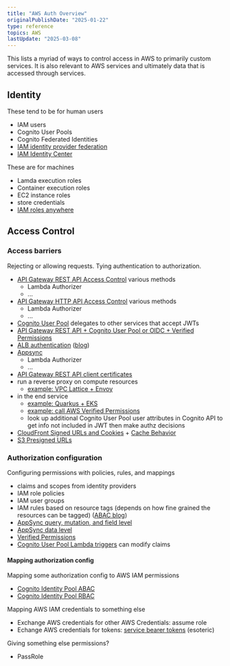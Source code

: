 ```yaml
---
title: "AWS Auth Overview"
originalPublishDate: "2025-01-22"
type: reference
topics: AWS
lastUpdate: "2025-03-08"
---
```


This lists a myriad of ways to control access in AWS to primarily custom services. It is also relevant to AWS services and ultimately data that is accessed through services.

## Identity

These tend to be for human users

- IAM users
- Cognito User Pools
- Cognito Federated Identities
- [IAM identity provider federation](https://docs.aws.amazon.com/IAM/latest/UserGuide/id_roles_providers.html)
- [IAM Identity Center](https://docs.aws.amazon.com/singlesignon/latest/userguide/what-is.html)

These are for machines

- Lamda execution roles
- Container execution roles
- EC2 instance roles
- store credentials
- [IAM roles anywhere](https://docs.aws.amazon.com/rolesanywhere/latest/userguide/introduction.html)

## Access Control

### Access barriers

Rejecting or allowing requests. Tying authentication to authorization.

- [API Gateway REST API Access Control](https://docs.aws.amazon.com/apigateway/latest/developerguide/apigateway-control-access-to-api.html) various methods
  - Lambda Authorizer
  - ...
- [API Gateway HTTP API Access Control](https://docs.aws.amazon.com/apigateway/latest/developerguide/http-api-access-control.html) various methods
  - Lambda Authorizer
  - ...
- [Cognito User Pool](https://docs.aws.amazon.com/cognito/latest/developerguide/accessing-resources.html) delegates to other services that accept JWTs
- [API Gateway REST API + Cognito User Pool or OIDC + Verified Permissions](https://aws.amazon.com/blogs/security/authorize-api-gateway-apis-using-amazon-verified-permissions-and-amazon-cognito/)
- [ALB authentication](https://docs.aws.amazon.com/elasticloadbalancing/latest/application/listener-authenticate-users.html) ([blog](https://aws.amazon.com/blogs/networking-and-content-delivery/security-best-practices-when-using-alb-authentication/))
- [Appsync](https://docs.aws.amazon.com/appsync/latest/devguide/security-authz.html)
  - Lambda Authorizer
  - ...
- [API Gateway REST API client certificates](https://docs.aws.amazon.com/apigateway/latest/developerguide/rest-api-mutual-tls.html)
- run a reverse proxy on compute resources
  - [example: VPC Lattice + Envoy](https://aws.amazon.com/blogs/security/modern-web-application-authentication-and-authorization-with-amazon-vpc-lattice/)
- in the end service
  - [example: Quarkus + EKS](https://aws.amazon.com/blogs/security/access-token-security-for-microservice-apis-on-amazon-eks/)
  - [example: call AWS Verified Permissions](https://docs.aws.amazon.com/verifiedpermissions/latest/userguide/authorization-sdk.html)
  - look up additional Cognito User Pool user attributes in Cognito API to get info not included in JWT then make authz decisions
- [CloudFront Signed URLs and Cookies](https://docs.aws.amazon.com/AmazonCloudFront/latest/DeveloperGuide/PrivateContent.html) + [Cache Behavior](https://docs.aws.amazon.com/AmazonCloudFront/latest/DeveloperGuide/distribution-web-values-specify.html#DownloadDistValuesRestrictViewerAccess)
- [S3 Presigned URLs](https://docs.aws.amazon.com/AmazonS3/latest/userguide/using-presigned-url.html)

### Authorization configuration

Configuring permissions with policies, rules, and mappings

- claims and scopes from identity providers
- IAM role policies
- IAM user groups
- IAM rules based on resource tags (depends on how fine grained the resources can be tagged) ([ABAC blog](https://www.nccgroup.com/us/research-blog/introduction-to-aws-attribute-based-access-control/))
- [AppSync query, mutation, and field level](https://docs.aws.amazon.com/appsync/latest/devguide/security-authz.html#using-additional-authorization-modes)
- [AppSync data level](https://docs.aws.amazon.com/appsync/latest/devguide/security-authorization-use-cases.html)
- [Verified Permissions](https://docs.aws.amazon.com/verifiedpermissions/latest/userguide/what-is-avp.html)
- [Cognito User Pool Lambda triggers](https://docs.aws.amazon.com/cognito/latest/developerguide/cognito-user-pools-working-with-lambda-triggers.html) can modify claims

#### Mapping authorization config

Mapping some authorization config to AWS IAM permissions

- [Cognito Identity Pool ABAC](https://docs.aws.amazon.com/cognito/latest/developerguide/attributes-for-access-control.html)
- [Cognito Identity Pool RBAC](https://docs.aws.amazon.com/cognito/latest/developerguide/role-based-access-control.html)

Mapping AWS IAM credentials to something else

- Exchange AWS credentials for other AWS Credentials: assume role
- Echange AWS credentials for tokens: [service bearer tokens](https://docs.aws.amazon.com/IAM/latest/UserGuide/id_credentials_bearer.html) (esoteric)

Giving something else permissions?

- PassRole
